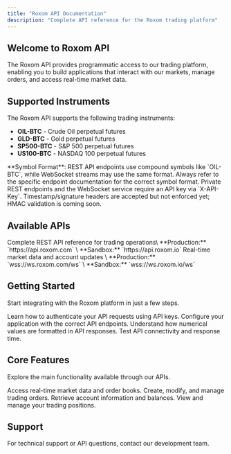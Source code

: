 ```yaml
---
title: "Roxom API Documentation"
description: "Complete API reference for the Roxom trading platform"
---
```


## Welcome to Roxom API

The Roxom API provides programmatic access to our trading platform, enabling you to build applications that interact with our markets, manage orders, and access real-time market data.

## Supported Instruments

The Roxom API supports the following trading instruments:
- **OIL-BTC** - Crude Oil perpetual futures
- **GLD-BTC** - Gold perpetual futures  
- **SP500-BTC** - S&P 500 perpetual futures
- **US100-BTC** - NASDAQ 100 perpetual futures

<Note>
**Symbol Format**: REST API endpoints use compound symbols like `OIL-BTC`, while WebSocket streams may use the same format. Always refer to the specific endpoint documentation for the correct symbol format.
</Note>

<Note>
  Private REST endpoints and the WebSocket service require an API key via `X-API-Key`.
  Timestamp/signature headers are accepted but not enforced yet; HMAC validation is coming soon.
</Note>

## Available APIs

<Columns cols={2}>
  <Card title="REST API" icon="terminal" href="/reference/api-reference/orders/create">
    Complete REST API reference for trading operations\
    **Production:** `https://api.roxom.com`
    \
    **Sandbox:** `https://api.roxom.io`
  </Card>
  <Card title="WebSocket API" icon="bolt" href="/reference/websockets/overview">
    Real-time market data and account updates
    \
    **Production:** `wss://ws.roxom.com/ws`
    \
    **Sandbox:** `wss://ws.roxom.io/ws`
  </Card>
</Columns>

## Getting Started

Start integrating with the Roxom platform in just a few steps.

<Columns cols={2}>
  <Card title="Authentication" icon="key" href="/reference/authentication">
    Learn how to authenticate your API requests using API keys.
  </Card>
  <Card title="Base URLs" icon="globe" href="/reference/base-urls">
    Configure your application with the correct API endpoints.
  </Card>
  <Card title="Decimal Format" icon="calculator" href="/reference/decimal-format">
    Understand how numerical values are formatted in API responses.
  </Card>
  <Card title="Ping" icon="Bullseye" href="/reference/ping">
    Test API connectivity and response time.
  </Card>
</Columns>

## Core Features

Explore the main functionality available through our APIs.

<Columns cols={2}>
  <Card title="Market Data" icon="chart-line" href="/reference/api-reference/market-data/orderbook">
    Access real-time market data and order books.
  </Card>
  <Card title="Orders" icon="list" href="/reference/api-reference/orders/create">
    Create, modify, and manage trading orders.
  </Card>
  <Card title="Account" icon="user" href="/reference/api-reference/account/balances">
    Retrieve account information and balances.
  </Card>
  <Card title="Positions" icon="briefcase" href="/reference/api-reference/positions/list">
    View and manage your trading positions.
  </Card>
</Columns>

## Support

<Card title="Get Help" icon="question-circle" href="mailto:support@roxom.com">
  For technical support or API questions, contact our development team.
</Card>